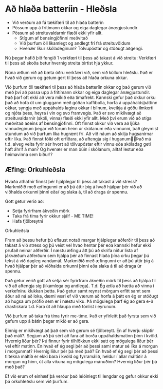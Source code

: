 
# Að hlaða batteríin - Hleðsla

- Við verðum að fá tækifæri til að hlaða batterín
- Pössum upp á frítímann okkar og eiga daglegar ánægjustundir
- Pössum að streituvaldarnir flæði ekki yfir allt.
    - Stígum af bensíngjöfinni meðvitað
    - Við þurfum öll líkamlegt og andlegt frí frá streituvöldum
    - Hvenær líkur skóladeginum? Tölvupóstar og stöðugt aðgengi.

Nú þegar hafið þið fengið 1 verkfæri til þess að takast á við streitu: Verkfæri til þess að skoða betur hvernig streita birtist hjá ykkur.

Núna ætlum við að bæta öðru verkfæri við, sem við köllum hleðslu. Það er hvað við gerum og getum gert til þess að hlaða orkuna okkar. 

Við þurfum öll tækifæri til þess að hlaða batteríin okkar og það gerum við með því að passa upp á frítímann okkar og eiga daglegar ánægjustundir.
Það þarf oft ekki að vera mikið eða tímafrekt. Kannski gefur það okkur orku það að hofa út um gluggann með góðan kaffibolla, horfa á uppáhaldsþáttinn okkar, syngja með uppáhalds laginu okkar í bílnum, kveikja á góðu ilmkerti og njóta þess, heyra í vin og svo framvegis.
Það er svo mikilvægt að streituvaldarnir (skóli, vinna) flæði ekki yfir allt. Með því erum við að stíga meðvitað aðeins af bensíngjöfinni. Oft finnst okkur við vera að ljúka vinnudeginum þegar við forum heim úr skólanum eða vinnunni, það gleymist stundum að við þurfum líka hugrænt frí. Að við náum að skilja hugsanirnar eftir líka. Það finnst fólki oft erfiðara, að aftengja sig í huganumÞað má t.d. alveg velta fyrir sér hvort að tölvupóstar eftir vinnu eða skóladag geti haft áhrif á man? Og hvenær er man búin í skólanum, alltaf lestur eða heimavinna sem bíður!?

## Æfing: Orkuhleðsla
Hvaða athafnir finnst þér hjálplegar til þess að takast á við stress?
Markmiðið með æfingunni er að þú áttir þig á hvað hjálpar þér við að viðhalda orkunni þinni eða/ og slaka á, til að draga úr spennu.

Gott getur verið að:
- Setja fyrirfram ákveðin mörk
- Taka frá tíma fyrir okkur sjálf - ME TIME!
- Hafa fjölbreytni

Orkuhleðsla

Fram að þessu hefur þú eflaust notað margar hjálplegar aðferðir til þess að takast á við stress og þú veist vel hvað hentar þér eða kannski hefur ekki prufað neinar aðferðir. 
Í næstu æfingu átt þú að skrifa niður lista af jákvæðum aðferðum sem hjálpa þér að finnast hlaða þína orku þegar þú tekst á við dagleg vandamál. Markmiðið með æfingunni er að þú áttir þig á hvað hjálpar þér að viðhalda orkunni þinni eða slaka á til að draga úr spennu.

Það getur verið gott að setja sér fyrirfram ákveðin mörk til þess að hjálpa til við að aftengja sig (líkamlega og andlega). T.d. Ég ætla að hætta að vinna í verkefninu klukkan þetta.
Það getur samt reynst mörgum erfitt samt sem áður að ná að loka, dæmi væri ef við værum að horfa á þátt en ég er stöðugt að hugsa um prófið sem er í næstu viku. Þá mögulega þarf ég að gera e-ð drastískara t.d. Fara út að hlaupa með tónlist í eyrunum.

Við þurfum að taka frá tíma fyrir me-time. Það er yfirleitt það fyrsta sem við gefum upp á bátin þegar mikið er að gera.

Einnig er mikilvægt að það sem við gerum sé fjölbreytt. En af hverju skiptir það máli?. Segjum að þú sért að fara að borða uppáhaldsmatinn þinn í kvöld. Hvernig líður þér? Þú finnur fyrir tilhlökkun ekki satt og mögulega líður þér vel eftir matinn. En hvað ef ég segi þér að þessi sami matur sé líka á morgun í morgunmat? Hvernig líður þér þá með það? En hvað ef ég segi þér að þessi tiltekna máltíð er ekki bara í kvöld og fyrramálið, heldur í allar máltíðir á morgun og hinn, út alla vikuna og mögulega mánuðinn? Hvernig líður þér þá með það?

Ef við erum of einhæf þá verður það leiðinlegt til lengdar og gefur okkur ekki þá orkuhleðslu sem við þurfum.

<TextareaInput title="Skrifaðu niður lista af gagnlegum og ánægjulegum athöfnum sem þér finnst gaman að gera og hlaða þín batterí." />
